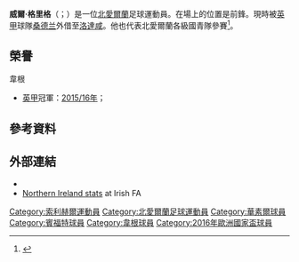 {{noteTA
|G1=football
|G2=EPL
|G3=FAcup
|1=zh-hans:格里格;zh-hk:基歷治;
}}
{{Infobox football biography
| name = 威爾·基歷治
| image = Grigg, Will.jpg
| image_size = 
| caption = 2011年基歷治
| fullname = William Donald Grigg<ref>{{cite web |url=https://www.efl.com/news/2016/june/efl-club-retained-and-released-lists-published/ |title=EFL: Club retained and released lists published |publisher=English Football League |date=23 June 2016 |access-date=4 May 2020 |archive-date=2020-11-18 |archive-url=https://web.archive.org/web/20201118075305/https://www.efl.com/news/2016/june/efl-club-retained-and-released-lists-published/ |dead-url=no }}</ref>
| birth_date = {{birth date and age|1991|7|3|df=y}}<ref>{{cite web |url=https://www.espn.co.uk/football/player/_/id/130098/will-grigg |title=Will Grigg: Overview |publisher=ESPN |access-date=4 May 2020 |archive-date=2020-10-30 |archive-url=https://web.archive.org/web/20201030033204/https://www.espn.co.uk/football/player/_/id/130098/will-grigg |dead-url=no }}</ref>
| birth_place = [[英格蘭|英格蘭]][[索利赫爾|梳利侯]]
| height = {{convert|1.80|m|order=flip}}<ref>{{cite web |url=https://www.worldfootball.net/player_summary/will-grigg/ |title=Will Grigg: Profile |website=worldfootball.net |publisher=HEIM:SPIEL |access-date=4 May 2020 |archive-date=2020-10-22 |archive-url=https://web.archive.org/web/20201022162423/https://www.worldfootball.net/player_summary/will-grigg/ |dead-url=no }}</ref>
| position = [[前鋒|前鋒]]
| currentclub = [[罗瑟勒姆足球俱乐部|洛達咸]] ([[桑德兰足球俱乐部|新特蘭]]外借)
| clubnumber = 9
| youthyears1 = 1998–2007
| youthclubs1 = [[伯明翰足球會|伯明翰]]
| youthyears2 = 2007
| youthclubs2 = [[索利赫爾摩爾足球會|索利赫爾摩爾]]
| years1 = 2007–2008
| clubs1 = [[史特拉福鎮足球會|史特拉福]]
| caps1 = 
| goals1 = 
| years2 = 2008–2013
| clubs2 = [[華素爾足球會|華素爾]]
| caps2 = 99
| goals2 = 27
| years3 = 2013–2015
| clubs3 = [[賓福特足球會|賓福特]]
| caps3 = 34
| goals3 = 4
| years4 = 2014–2015
| clubs4 = → [[米爾頓凱恩斯足球會|米爾頓凱恩斯]] (外借)
| caps4 = 44
| goals4 = 20
| years5 = 2015–2019
| clubs5 = [[韋根體育足球會|韋根]]
| caps5 = 133
| goals5 = 53
| years6 = 2019–
| clubs6 = [[桑德兰足球俱乐部|新特蘭]]
| caps6 = 47
| goals6 = 5
| years7 = 2021
| clubs7 = → [[米爾頓凱恩斯足球會|米爾頓凱恩斯]] (外借)
| caps7 = 20
| goals7 = 8
| years8 = 2021–
| clubs8 = → [[罗瑟勒姆足球俱乐部|洛達咸]] (外借)
| caps8 = 9
| goals8 = 2
| nationalyears1 = 2009–2010
| nationalteam1 = [[北愛爾蘭19歲以下足球代表隊|北愛爾蘭U19]]
| nationalcaps1 = 17
| nationalgoals1 = 2
| nationalyears2 = 2010–2012
| nationalteam2 = [[北愛爾蘭21歲以下足球代表隊|北愛爾蘭U21]]
| nationalcaps2 = 10
| nationalgoals2 = 1
| nationalyears3 = 2012–
| nationalteam3 = [[北愛爾蘭足球代表隊|北愛爾蘭]]
| nationalcaps3 = 13
| nationalgoals3 = 2
| club-update = 14:31, 23 October 2021 (UTC)
| nationalteam-update = 13:06, 14 October 2018 (UTC)
}}

'''威爾·格里格'''（{{lang-en|Will Grigg}}；{{bd|1991年|7月3日}}）是一位[[北愛爾蘭|北愛爾蘭]]足球運動員。在場上的位置是前鋒。現時被[[英格蘭足球甲級聯賽|英甲]]球隊[[桑德兰足球俱乐部|桑德兰]]外借至[[罗瑟勒姆足球俱乐部|洛達咸]]。他也代表北愛爾蘭各級國青隊參賽<ref>{{cite web |author=Zidane |url=http://walsall.web-fans.com/2010/09/goalscoring-saddlers-for-northern-irelands-u21/ |title=Goalscoring Saddlers for Northern Ireland’s U21 |publisher=Walsall Web-Fans |date=2010-09-05 |accessdate=2014-04-23 |deadurl=yes |archiveurl=https://archive.is/20140423154413/http://walsall.web-fans.com/2010/09/goalscoring-saddlers-for-northern-irelands-u21/ |archivedate=2014-04-23 }}</ref>。

==榮譽==
; 韋根
* [[英甲|英甲]]冠軍：[[2015年至2016年英格蘭足球甲級聯賽|2015/16年]]；

==參考資料==
{{Reflist}}

== 外部連結 ==
*{{soccerbase|50818}}
*[https://web.archive.org/web/20150919070704/http://www.irishfa.com/international/squad-profiles/profile/2560/william-grigg Northern Ireland stats] at Irish FA

<!--{{新特蘭球員名單}}-->
{{2016年歐洲國家盃北愛爾蘭參賽名單}}

{{DEFAULTSORT:Grigg, Will}}
[[Category:索利赫爾運動員|Category:索利赫爾運動員]]
[[Category:北愛爾蘭足球運動員|Category:北愛爾蘭足球運動員]]
[[Category:華素爾球員|Category:華素爾球員]]
[[Category:賓福特球員|Category:賓福特球員]]
[[Category:韋根球員|Category:韋根球員]]
[[Category:2016年歐洲國家盃球員|Category:2016年歐洲國家盃球員]]